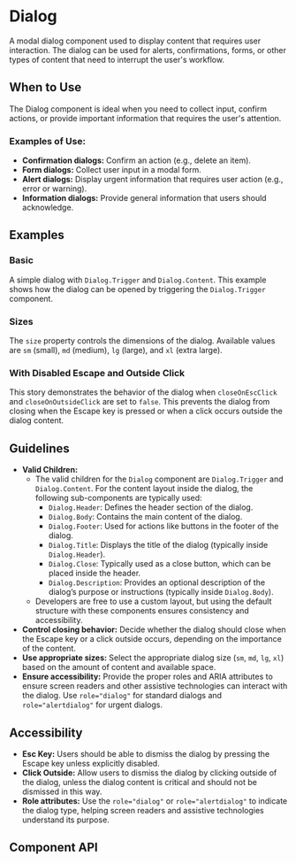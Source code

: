 
<Meta of={Dialog} />

# Dialog

A modal dialog component used to display content that requires user interaction. The dialog can be used for alerts, confirmations, forms, or other types of content that need to interrupt the user's workflow.

## When to Use

The Dialog component is ideal when you need to collect input, confirm actions, or provide important information that requires the user's attention.

### Examples of Use:

- **Confirmation dialogs:** Confirm an action (e.g., delete an item).
- **Form dialogs:** Collect user input in a modal form.
- **Alert dialogs:** Display urgent information that requires user action (e.g., error or warning).
- **Information dialogs:** Provide general information that users should acknowledge.

## Examples

### Basic

A simple dialog with `Dialog.Trigger` and `Dialog.Content`. This example shows how the dialog can be opened by triggering the `Dialog.Trigger` component.

<Canvas of={Basic} />

### Sizes

The `size` property controls the dimensions of the dialog. Available values are `sm` (small), `md` (medium), `lg` (large), and `xl` (extra large).

<Canvas of={Sizes} />

### With Disabled Escape and Outside Click

This story demonstrates the behavior of the dialog when `closeOnEscClick` and `closeOnOutsideClick` are set to `false`. This prevents the dialog from closing when the Escape key is pressed or when a click occurs outside the dialog content.

<Canvas of={WithDisabledEscAndOutsideClick} />

## Guidelines

- **Valid Children:**
  - The valid children for the `Dialog` component are `Dialog.Trigger` and `Dialog.Content`. For the content layout inside the dialog, the following sub-components are typically used:
    - `Dialog.Header`: Defines the header section of the dialog.
    - `Dialog.Body`: Contains the main content of the dialog.
    - `Dialog.Footer`: Used for actions like buttons in the footer of the dialog.
    - `Dialog.Title`: Displays the title of the dialog (typically inside `Dialog.Header`).
    - `Dialog.Close`: Typically used as a close button, which can be placed inside the header.
    - `Dialog.Description`: Provides an optional description of the dialog’s purpose or instructions (typically inside `Dialog.Body`).
  - Developers are free to use a custom layout, but using the default structure with these components ensures consistency and accessibility.
- **Control closing behavior:** Decide whether the dialog should close when the Escape key or a click outside occurs, depending on the importance of the content.
- **Use appropriate sizes:** Select the appropriate dialog size (`sm`, `md`, `lg`, `xl`) based on the amount of content and available space.
- **Ensure accessibility:** Provide the proper roles and ARIA attributes to ensure screen readers and other assistive technologies can interact with the dialog. Use `role="dialog"` for standard dialogs and `role="alertdialog"` for urgent dialogs.

## Accessibility

- **Esc Key:** Users should be able to dismiss the dialog by pressing the Escape key unless explicitly disabled.
- **Click Outside:** Allow users to dismiss the dialog by clicking outside of the dialog, unless the dialog content is critical and should not be dismissed in this way.
- **Role attributes:** Use the `role="dialog"` or `role="alertdialog"` to indicate the dialog type, helping screen readers and assistive technologies understand its purpose.

## Component API

<ArgTypes of={Dialog} />
